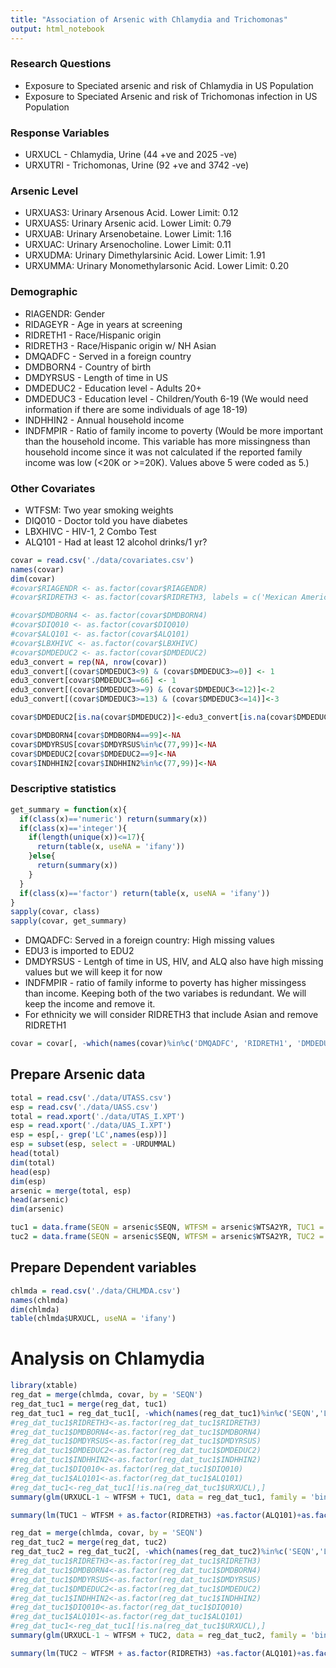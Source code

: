 ```yaml
---
title: "Association of Arsenic with Chlamydia and Trichomonas"
output: html_notebook
---
```


### Research Questions

* Exposure to Speciated arsenic and risk of Chlamydia in US  Population
* Exposure to Speciated Arsenic and risk of Trichomonas infection in US Population

### Response Variables

* URXUCL - Chlamydia, Urine (44 +ve and 2025 -ve)
* URXUTRI - Trichomonas, Urine (92 +ve and 3742 -ve)

### Arsenic Level
* URXUAS3: Urinary Arsenous Acid. Lower Limit: 0.12
* URXUAS5: Urinary Arsenic acid. Lower Limit: 0.79
* URXUAB: Urinary Arsenobetaine. Lower Limit: 1.16
* URXUAC: Urinary Arsenocholine. Lower Limit: 0.11
* URXUDMA: Urinary Dimethylarsinic Acid. Lower Limit: 1.91
* URXUMMA: Urinary Monomethylarsonic Acid. Lower Limit: 0.20



### Demographic

* RIAGENDR: Gender
* RIDAGEYR - Age in years at screening
* RIDRETH1 - Race/Hispanic origin
* RIDRETH3 - Race/Hispanic origin w/ NH Asian
* DMQADFC - Served in a foreign country
* DMDBORN4 - Country of birth
* DMDYRSUS - Length of time in US
* DMDEDUC2 - Education level - Adults 20+
* DMDEDUC3 - Education level - Children/Youth 6-19 (We would need information if there are some individuals of age 18-19)
* INDHHIN2 - Annual household income
* INDFMPIR - Ratio of family income to poverty (Would be more important than the household income. This variable has more missingness than household income since it was not calculated if the reported family income was low (<20K or >=20K). Values above 5 were coded as 5.)

### Other Covariates
* WTFSM: Two year smoking weights
* DIQ010 - Doctor told you have diabetes
* LBXHIVC - HIV-1, 2 Combo Test
* ALQ101 - Had at least 12 alcohol drinks/1 yr?




```r
covar = read.csv('./data/covariates.csv')
names(covar)
dim(covar)
#covar$RIAGENDR <- as.factor(covar$RIAGENDR)
#covar$RIDRETH3 <- as.factor(covar$RIDRETH3, labels = c('Mexican American', 'Other Hispanic', 'NH White', 'NH Black', 'NH Asian', 'Other'))

#covar$DMDBORN4 <- as.factor(covar$DMDBORN4)
#covar$DIQ010 <- as.factor(covar$DIQ010)
#covar$ALQ101 <- as.factor(covar$ALQ101)
#covar$LBXHIVC <- as.factor(covar$LBXHIVC)
#covar$DMDEDUC2 <- as.factor(covar$DMDEDUC2)
edu3_convert = rep(NA, nrow(covar))
edu3_convert[(covar$DMDEDUC3<9) & (covar$DMDEDUC3>=0)] <- 1
edu3_convert[covar$DMDEDUC3==66] <- 1
edu3_convert[(covar$DMDEDUC3>=9) & (covar$DMDEDUC3<=12)]<-2
edu3_convert[(covar$DMDEDUC3>=13) & (covar$DMDEDUC3<=14)]<-3

covar$DMDEDUC2[is.na(covar$DMDEDUC2)]<-edu3_convert[is.na(covar$DMDEDUC2)]

covar$DMDBORN4[covar$DMDBORN4==99]<-NA
covar$DMDYRSUS[covar$DMDYRSUS%in%c(77,99)]<-NA
covar$DMDEDUC2[covar$DMDEDUC2==9]<-NA
covar$INDHHIN2[covar$INDHHIN2%in%c(77,99)]<-NA
```

### Descriptive statistics 

```r
get_summary = function(x){
  if(class(x)=='numeric') return(summary(x))
  if(class(x)=='integer'){
    if(length(unique(x))<=17){
      return(table(x, useNA = 'ifany'))
    }else{
      return(summary(x))
    }
  }
  if(class(x)=='factor') return(table(x, useNA = 'ifany'))
}
sapply(covar, class)
sapply(covar, get_summary)
```

* DMQADFC: Served in a foreign country: High missing values
* EDU3 is imported to EDU2 
* DMDYRSUS - Lentgh of time in US, HIV, and ALQ also have high missing values but we will keep it for now
* INDFMPIR - ratio of family informe to poverty has higher missingess than income. Keeping both of the two variabes is redundant. We will keep the income and remove it. 
* For ethnicity we will consider RIDRETH3 that include Asian and remove RIDRETH1

```r
covar = covar[, -which(names(covar)%in%c('DMQADFC', 'RIDRETH1', 'DMDEDUC3', 'INDFMPIR'))]
```


## Prepare Arsenic data 

```r
total = read.csv('./data/UTASS.csv')
esp = read.csv('./data/UASS.csv')
total = read.xport('./data/UTAS_I.XPT')
esp = read.xport('./data/UAS_I.XPT')
esp = esp[,- grep('LC',names(esp))]
esp = subset(esp, select = -URDUMMAL)
head(total)
dim(total)
head(esp)
dim(esp)
arsenic = merge(total, esp)
head(arsenic)
dim(arsenic)
```

```r
tuc1 = data.frame(SEQN = arsenic$SEQN, WTFSM = arsenic$WTSA2YR, TUC1 = arsenic$URXUAS3 + arsenic$URXUAS5 + arsenic$URXUMMA + arsenic$URXUDMA)
tuc2 = data.frame(SEQN = arsenic$SEQN, WTFSM = arsenic$WTSA2YR, TUC2 = arsenic$URXUAS - arsenic$URXUAB - arsenic$URXUAC)
```
## Prepare Dependent variables

```r
chlmda = read.csv('./data/CHLMDA.csv')
names(chlmda)
dim(chlmda)
table(chlmda$URXUCL, useNA = 'ifany')
```


# Analysis on Chlamydia

```r
library(xtable)
reg_dat = merge(chlmda, covar, by = 'SEQN')
reg_dat_tuc1 = merge(reg_dat, tuc1)
reg_dat_tuc1 = reg_dat_tuc1[, -which(names(reg_dat_tuc1)%in%c('SEQN','LBXHIVC'))]
#reg_dat_tuc1$RIDRETH3<-as.factor(reg_dat_tuc1$RIDRETH3)
#reg_dat_tuc1$DMDBORN4<-as.factor(reg_dat_tuc1$DMDBORN4)
#reg_dat_tuc1$DMDYRSUS<-as.factor(reg_dat_tuc1$DMDYRSUS)
#reg_dat_tuc1$DMDEDUC2<-as.factor(reg_dat_tuc1$DMDEDUC2)
#reg_dat_tuc1$INDHHIN2<-as.factor(reg_dat_tuc1$INDHHIN2)
#reg_dat_tuc1$DIQ010<-as.factor(reg_dat_tuc1$DIQ010)
#reg_dat_tuc1$ALQ101<-as.factor(reg_dat_tuc1$ALQ101)
#reg_dat_tuc1<-reg_dat_tuc1[!is.na(reg_dat_tuc1$URXUCL),]
summary(glm(URXUCL-1 ~ WTFSM + TUC1, data = reg_dat_tuc1, family = 'binomial'))
```

```r
summary(lm(TUC1 ~ WTFSM + as.factor(RIDRETH3) +as.factor(ALQ101)+as.factor(DIQ010)+as.factor(DMDEDUC2)+as.factor(URXUCL), data = reg_dat_tuc1))
```

```r
reg_dat = merge(chlmda, covar, by = 'SEQN')
reg_dat_tuc2 = merge(reg_dat, tuc2)
reg_dat_tuc2 = reg_dat_tuc2[, -which(names(reg_dat_tuc2)%in%c('SEQN','LBXHIVC'))]
#reg_dat_tuc1$RIDRETH3<-as.factor(reg_dat_tuc1$RIDRETH3)
#reg_dat_tuc1$DMDBORN4<-as.factor(reg_dat_tuc1$DMDBORN4)
#reg_dat_tuc1$DMDYRSUS<-as.factor(reg_dat_tuc1$DMDYRSUS)
#reg_dat_tuc1$DMDEDUC2<-as.factor(reg_dat_tuc1$DMDEDUC2)
#reg_dat_tuc1$INDHHIN2<-as.factor(reg_dat_tuc1$INDHHIN2)
#reg_dat_tuc1$DIQ010<-as.factor(reg_dat_tuc1$DIQ010)
#reg_dat_tuc1$ALQ101<-as.factor(reg_dat_tuc1$ALQ101)
#reg_dat_tuc1<-reg_dat_tuc1[!is.na(reg_dat_tuc1$URXUCL),]
summary(glm(URXUCL-1 ~ WTFSM + TUC2, data = reg_dat_tuc2, family = 'binomial'))
```
```r
summary(lm(TUC2 ~ WTFSM + as.factor(RIDRETH3) +as.factor(ALQ101)+as.factor(DIQ010)+as.factor(DMDEDUC2)+as.factor(URXUCL), data = reg_dat_tuc2))
```


